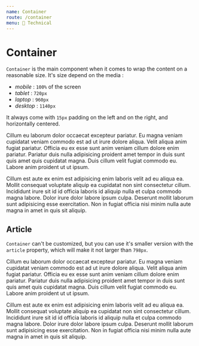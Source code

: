 ```yaml
---
name: Container
route: /container
menu: 🧰 Technical
---
```



# Container

`Container` is the main component when it comes to wrap the content on a reasonable size. It's size depend on the media :

- _mobile_ : `100%` of the screen
- _tablet_ : `720px`
- _laptop_ : `960px`
- _desktop_ : `1140px`

It always come with `15px` padding on the left and on the right, and horizontally centered.

<Playground>
  <Container>
    <p>
      Cillum eu laborum dolor occaecat excepteur pariatur. Eu magna veniam
      cupidatat veniam commodo est ad ut irure dolore aliqua. Velit aliqua anim
      fugiat pariatur. Officia eu ex esse sunt anim veniam cillum dolore enim
      pariatur. Pariatur duis nulla adipisicing proident amet tempor in duis
      sunt quis amet quis cupidatat magna. Duis cillum velit fugiat commodo eu.
      Labore anim proident ut ut ipsum.
    </p>
    <p>
      Cillum est aute ex enim est adipisicing enim laboris velit ad eu aliqua
      ea. Mollit consequat voluptate aliquip ea cupidatat non sint consectetur
      cillum. Incididunt irure sit id id officia laboris id aliquip nulla et
      culpa commodo magna labore. Dolor irure dolor labore ipsum culpa. Deserunt
      mollit laborum sunt adipisicing esse exercitation. Non in fugiat officia
      nisi minim nulla aute magna in amet in quis sit aliquip.
    </p>
  </Container>
</Playground>

## Article

`Container` can't be customized, but you can use it's smaller version with the `article` property, which will make it not larger than `798px`.

<Playground>
  <Container article>
    <p>
      Cillum eu laborum dolor occaecat excepteur pariatur. Eu magna veniam
      cupidatat veniam commodo est ad ut irure dolore aliqua. Velit aliqua anim
      fugiat pariatur. Officia eu ex esse sunt anim veniam cillum dolore enim
      pariatur. Pariatur duis nulla adipisicing proident amet tempor in duis
      sunt quis amet quis cupidatat magna. Duis cillum velit fugiat commodo eu.
      Labore anim proident ut ut ipsum.
    </p>
    <p>
      Cillum est aute ex enim est adipisicing enim laboris velit ad eu aliqua
      ea. Mollit consequat voluptate aliquip ea cupidatat non sint consectetur
      cillum. Incididunt irure sit id id officia laboris id aliquip nulla et
      culpa commodo magna labore. Dolor irure dolor labore ipsum culpa. Deserunt
      mollit laborum sunt adipisicing esse exercitation. Non in fugiat officia
      nisi minim nulla aute magna in amet in quis sit aliquip.
    </p>
  </Container>
</Playground>
